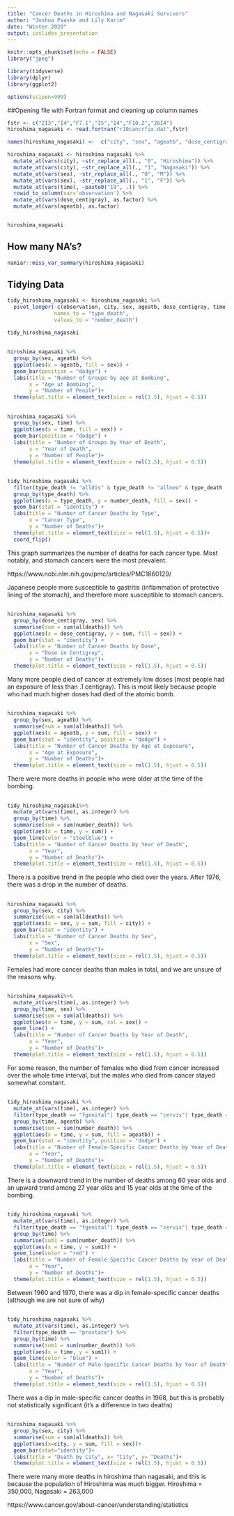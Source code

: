 ```yaml
---
title: "Cancer Deaths in Hiroshima and Nagasaki Survivors"
author: "Joshua Paaske and Lily Karim"
date: "Winter 2020"
output: ioslides_presentation
---
```



```r
knitr::opts_chunk$set(echo = FALSE)
library("jpeg")
```

```r
library(tidyverse)
library(dplyr)
library(ggplot2)
```


```r
options(scipen=999)
```

##Opening file with Fortran format and cleaning up column names
```r
fstr <- c("2I3","I4","F7.1","I5","I4","F10.2","26I4")
hiroshima_nagasaki <- read.fortran("r10cancrfix.dat",fstr)

names(hiroshima_nagasaki) <-  c("city", "sex", "ageatb", "dose_centigray", "time", "index", "total_year", "alldeaths", "alldis", "allneo", "allmal", "leuk", "nonleuk", "digest", "esoph", "stomach", "colon", "rectum", "liver", "gallbldr", "pancreas", "othrdig", "resp", "lung", "fbreast", "fgenital", "cervix", "ovary", "prostate", "urinary", "lymphoma", "myeloma", "othrca")

hiroshima_nagasaki <- hiroshima_nagasaki %>% 
  mutate_at(vars(city), ~str_replace_all(., "0", "Hiroshima")) %>% 
  mutate_at(vars(city), ~str_replace_all(., "1", "Nagasaki")) %>% 
  mutate_at(vars(sex), ~str_replace_all(., "0", "M")) %>% 
  mutate_at(vars(sex), ~str_replace_all(., "1", "F")) %>%
  mutate_at(vars(time), ~paste0("19", .)) %>% 
  rowid_to_column(var='observation') %>% 
  mutate_at(vars(dose_centigray), as.factor) %>% 
  mutate_at(vars(ageatb), as.factor) 


hiroshima_nagasaki
```

## How many NA's?
```r
naniar::miss_var_summary(hiroshima_nagasaki)
```

## Tidying Data
```r
tidy_hiroshima_nagasaki <- hiroshima_nagasaki %>% 
  pivot_longer(-c(observation, city, sex, ageatb, dose_centigray, time, index, total_year, alldeaths),
               names_to = "type_death",
               values_to = "number_death")

tidy_hiroshima_nagasaki
```

## 
```r
hiroshima_nagasaki %>% 
  group_by(sex, ageatb) %>% 
  ggplot(aes(x = ageatb, fill = sex)) + 
  geom_bar(position = "dodge") +
  labs(title = "Number of Groups by age at Bombing",
       x = "Age at Bombing",
       y = "Number of People")+ 
  theme(plot.title = element_text(size = rel(1.5), hjust = 0.5))
```

##
```r

hiroshima_nagasaki %>% 
  group_by(sex, time) %>% 
  ggplot(aes(x = time, fill = sex)) + 
  geom_bar(position = "dodge") +
  labs(title = "Number of Groups by Year of Death",
       x = "Year of Death",
       y = "Number of People")+ 
  theme(plot.title = element_text(size = rel(1.5), hjust = 0.5))
```


##
```r
tidy_hiroshima_nagasaki %>% 
  filter(type_death != "alldis" & type_death != "allneo" & type_death != "allmal" & type_death != "nonleuk" & type_death != "digest") %>% 
  group_by(type_death) %>% 
  ggplot(aes(x = type_death, y = number_death, fill = sex)) + 
  geom_bar(stat = "identity") +
  labs(title = "Number of Cancer Deaths by Type",
       x = "Cancer Type",
       y = "Number of Deaths")+ 
  theme(plot.title = element_text(size = rel(1.5), hjust = 0.5))+
  coord_flip()
```

This graph summarizes the number of deaths for each cancer type. Most notably, and stomach cancers were the most prevalent. 

https://www.ncbi.nlm.nih.gov/pmc/articles/PMC1860129/

Japanese people more susceptible to gastritis (inflammation of protective lining of the stomach), and therefore more susceptible to stomach cancers. 

##
```r
hiroshima_nagasaki %>% 
  group_by(dose_centigray, sex) %>% 
  summarise(sum = sum(alldeaths)) %>% 
  ggplot(aes(x = dose_centigray, y = sum, fill = sex)) + 
  geom_bar(stat = "identity") +
  labs(title = "Number of Cancer Deaths by Dose",
       x = "Dose in Centigray",
       y = "Number of Deaths")+ 
  theme(plot.title = element_text(size = rel(1.5), hjust = 0.5))
```
Many more people died of cancer at extremely low doses (most people had an exposure of less than .1 centigray). This is most likely because people who had much higher doses had died of the atomic bomb.  


##
```r
hiroshima_nagasaki %>% 
  group_by(sex, ageatb) %>% 
  summarise(sum = sum(alldeaths)) %>% 
  ggplot(aes(x = ageatb, y = sum, fill = sex)) + 
  geom_bar(stat = "identity", position = "dodge") +
  labs(title = "Number of Cancer Deaths by Age at Exposure",
       x = "Age at Exposure",
       y = "Number of Deaths")+ 
  theme(plot.title = element_text(size = rel(1.5), hjust = 0.5))
```
There were more deaths in people who were older at the time of the bombing. 


##
```r
tidy_hiroshima_nagasaki%>% 
  mutate_at(vars(time), as.integer) %>% 
  group_by(time) %>% 
  summarise(sum = sum(number_death)) %>% 
  ggplot(aes(x = time, y = sum)) + 
  geom_line(color = "steelblue") +
  labs(title = "Number of Cancer Deaths by Year of Death",
       x = "Year",
       y = "Number of Deaths")+ 
  theme(plot.title = element_text(size = rel(1.5), hjust = 0.5))
```
There is a positive trend in the people who died over the years. After 1976, there was a drop in the number of deaths. 

##
```r
hiroshima_nagasaki %>% 
  group_by(sex, city) %>% 
  summarise(sum = sum(alldeaths)) %>% 
  ggplot(aes(x = sex, y = sum, fill = city)) + 
  geom_bar(stat = "identity") +
  labs(title = "Number of Cancer Deaths by Sex",
       x = "Sex",
       y = "Number of Deaths")+ 
  theme(plot.title = element_text(size = rel(1.5), hjust = 0.5))
```
Females had more cancer deaths than males in total, and we are unsure of the reasons why. 

##
```r
hiroshima_nagasaki%>% 
  mutate_at(vars(time), as.integer) %>% 
  group_by(time, sex) %>% 
  summarise(sum = sum(alldeaths)) %>% 
  ggplot(aes(x = time, y = sum, col = sex)) + 
  geom_line() +
  labs(title = "Number of Cancer Deaths by Year of Death",
       x = "Year",
       y = "Number of Deaths")+ 
  theme(plot.title = element_text(size = rel(1.5), hjust = 0.5))
```
For some reason, the number of females who died from cancer increased over the whole time interval, but the males who died from cancer stayed somewhat constant. 

##
```r
tidy_hiroshima_nagasaki %>% 
  mutate_at(vars(time), as.integer) %>% 
  filter(type_death == "fgenital"| type_death == "cervix"| type_death == "uterus") %>% 
  group_by(time, ageatb) %>% 
  summarise(sum = sum(number_death)) %>% 
  ggplot(aes(x = time, y = sum, fill = ageatb)) + 
  geom_bar(stat = "identity", position = "dodge") +
  labs(title = "Number of Female-Specific Cancer Deaths by Year of Death",
       x = "Year",
       y = "Number of Deaths")+ 
  theme(plot.title = element_text(size = rel(1.5), hjust = 0.5))
```
There is a downward trend in the number of deaths among 60 year olds and an upward trend among 27 year olds and 15 year olds at the time of the bombing. 

##
```r
tidy_hiroshima_nagasaki %>% 
  mutate_at(vars(time), as.integer) %>% 
  filter(type_death == "fgenital"| type_death == "cervix"| type_death == "ovary" | type_death == "fbreast") %>% 
  group_by(time) %>% 
  summarise(sum1 = sum(number_death)) %>% 
  ggplot(aes(x = time, y = sum1)) + 
  geom_line(color = "red") +
  labs(title = "Number of Female-Specific Cancer Deaths by Year of Death",
       x = "Year",
       y = "Number of Deaths")+ 
  theme(plot.title = element_text(size = rel(1.5), hjust = 0.5))
```
Between 1960 and 1970, there was a dip in female-specific cancer deaths (although we are not sure of why)


##
```r
tidy_hiroshima_nagasaki %>% 
  mutate_at(vars(time), as.integer) %>% 
  filter(type_death == "prostate") %>% 
  group_by(time) %>% 
  summarise(sum1 = sum(number_death)) %>% 
  ggplot(aes(x = time, y = sum1)) + 
  geom_line(color = "blue") +
  labs(title = "Number of Male-Specific Cancer Deaths by Year of Death",
       x = "Year",
       y = "Number of Deaths")+ 
  theme(plot.title = element_text(size = rel(1.5), hjust = 0.5))
```
There was a dip in male-specific cancer deaths in 1968, but this is probably not statistically significant (it's a difference in two deaths)

##
```r
hiroshima_nagasaki %>% 
  group_by(sex, city) %>% 
  summarise(sum = sum(alldeaths)) %>% 
  ggplot(aes(x=city, y = sum, fill = sex))+
  geom_bar(stat="identity")+
  labs(title = "Death by City", x= "City", y= "Deaths")+
  theme(plot.title = element_text(size = rel(1.5), hjust = 0.5))
```
There were many more deaths in hiroshima than nagasaki, and this is because the population of Hiroshima was much bigger. Hiroshima = 350,000, Nagasaki = 263,000






https://www.cancer.gov/about-cancer/understanding/statistics